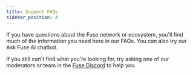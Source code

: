 ```yaml
---
title: Support FAQs
sidebar_position: 4
---
```


If you have questions about the Fuse network or ecosystem, you'll find much of the information you need here in our FAQs. You can also try our Ask Fuse AI chatbot.

If you still can't find what you're looking for, try asking one of our moderators or team in the [Fuse Discord](https://discord.com/invite/jpPMeSZ) to help you.
